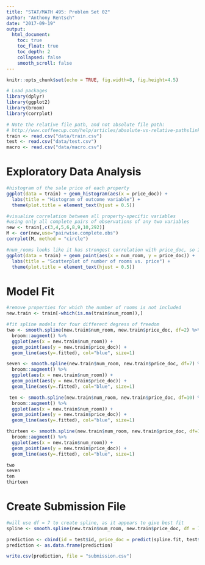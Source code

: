 ```yaml
---
title: "STAT/MATH 495: Problem Set 02"
author: "Anthony Rentsch"
date: "2017-09-19"
output:
  html_document:
    toc: true
    toc_float: true
    toc_depth: 2
    collapsed: false
    smooth_scroll: false
---
```


```r
knitr::opts_chunk$set(echo = TRUE, fig.width=8, fig.height=4.5)

# Load packages
library(dplyr)
library(ggplot2)
library(broom)
library(corrplot)

# Note the relative file path, and not absolute file path:
# http://www.coffeecup.com/help/articles/absolute-vs-relative-pathslinks/
train <- read.csv("data/train.csv")
test <- read.csv("data/test.csv")
macro <- read.csv("data/macro.csv")
```


# Exploratory Data Analysis

```r
#histogram of the sale price of each property
ggplot(data = train) + geom_histogram(aes(x = price_doc)) + 
  labs(title = "Histogram of outcome variable") +
  theme(plot.title = element_text(hjust = 0.5))
```
```r
#visualize correlation between all property-specific variables
#using only all complete pairs of observations of any two variables
new <- train[,c(3,4,5,6,8,9,10,292)]
M <- cor(new,use="pairwise.complete.obs")
corrplot(M, method = "circle")
```


```r
#num_rooms looks like it has strongest correlation with price_doc, so I will use that as my predictor
ggplot(data = train) + geom_point(aes(x = num_room, y = price_doc)) + 
  labs(title = "Scatterplot of number of rooms vs. price") +
  theme(plot.title = element_text(hjust = 0.5))
```

# Model Fit

```r
#remove properties for which the number of rooms is not included
new.train <- train[-which(is.na(train$num_room)),]

#fit spline models for four different degress of freedom
two <- smooth.spline(new.train$num_room, new.train$price_doc, df=2) %>%
  broom::augment() %>% 
  ggplot(aes(x = new.train$num_room)) +
  geom_point(aes(y = new.train$price_doc)) +
  geom_line(aes(y=.fitted), col="blue", size=1) 

seven <- smooth.spline(new.train$num_room, new.train$price_doc, df=7) %>%
  broom::augment() %>% 
  ggplot(aes(x = new.train$num_room)) +
  geom_point(aes(y = new.train$price_doc)) +
  geom_line(aes(y=.fitted), col="blue", size=1)

 ten <- smooth.spline(new.train$num_room, new.train$price_doc, df=10) %>%
  broom::augment() %>% 
  ggplot(aes(x = new.train$num_room)) +
  geom_point(aes(y = new.train$price_doc)) +
  geom_line(aes(y=.fitted), col="blue", size=1)

thirteen <- smooth.spline(new.train$num_room, new.train$price_doc, df=13) %>%
  broom::augment() %>% 
  ggplot(aes(x = new.train$num_room)) +
  geom_point(aes(y = new.train$price_doc)) +
  geom_line(aes(y=.fitted), col="blue", size=1)

two
seven
ten
thirteen
```

# Create Submission File

```r
#will use df = 7 to create spline, as it appears to give best fit
spline <- smooth.spline(new.train$num_room, new.train$price_doc, df = 7)

prediction <- cbind(id = test$id, price_doc = predict(spline.fit, test$num_room))
prediction <- as.data.frame(prediction)

write.csv(prediction, file = "submission.csv")
```

